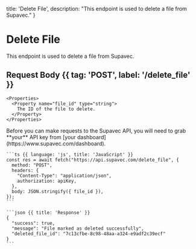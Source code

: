   title: 'Delete File',
  description:
    "This endpoint is used to delete a file from Supavec."
}

# Delete File

<Row>
  <Col>

  This endpoint is used to delete a file from Supavec.

  ## Request Body {{ tag: 'POST', label: '/delete_file' }}

    <Properties>
      <Property name="file_id" type="string">
        The ID of the file to delete.
      </Property>
    </Properties>

  </Col>
  <Col>
    <Note>
      Before you can make requests to the Supavec API, you will need to grab **your**
      API key from [your dashboard](https://www.supavec.com/dashboard).
    </Note>

    ```ts {{ language: 'js', title: 'JavaScript' }}
    const res = await fetch("https://api.supavec.com/delete_file", {
      method: "POST",
      headers: {
        "Content-Type": "application/json",
        authorization: apiKey,
      },
      body: JSON.stringify({ file_id }),
    });
    ```

    ```json {{ title: 'Response' }}
    {
      "success": true,
      "message": "File marked as deleted successfully",
      "deleted_file_id": "7c13cfbe-8c98-48aa-a324-e9adf2c39ecf"
    }
    ```

  </Col>
</Row>